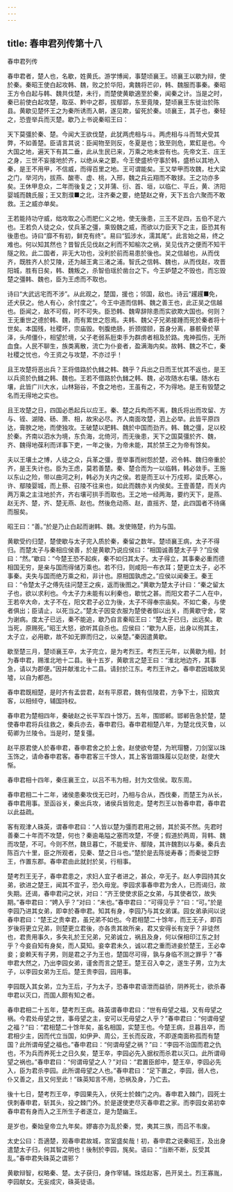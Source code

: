 ```yaml
---
---
---
```

title: 春申君列传第十八
---

春申君列传

春申君者，楚人也，名歇，姓黄氏。游学博闻，事楚顷襄王。顷襄王以歇为辩，使於秦。秦昭王使白起攻韩、魏，败之於华阳，禽魏将芒卯，韩、魏服而事秦。秦昭王方令白起与韩、魏共伐楚，未行，而楚使黄歇適至於秦，闻秦之计。当是之时，秦已前使白起攻楚，取巫、黔中之郡，拔鄢郢，东至竟陵，楚顷襄王东徙治於陈县。黄歇见楚怀王之为秦所诱而入朝，遂见欺，留死於秦。顷襄王，其子也，秦轻之，恐壹举兵而灭楚。歇乃上书说秦昭王曰：

天下莫彊於秦、楚。今闻大王欲伐楚，此犹两虎相与斗。两虎相与斗而驽犬受其弊，不如善楚。臣请言其说：臣闻物至则反，冬夏是也；致至则危，累釭是也。今大国之地，遍天下有其二垂，此从生民已来，万乘之地未尝有也。先帝文王、庄王之身，三世不妄接地於齐，以绝从亲之要。今王使盛桥守事於韩，盛桥以其地入秦，是王不用甲，不信威，而得百里之地。王可谓能矣。王又举甲而攻魏，杜大梁之门，举河内，拔燕、酸枣、虚、桃，入邢，魏之兵云翔而不敢捄。王之功亦多矣。王休甲息众，二年而後复之；又并蒲、衍、首、垣，以临仁、平丘，黄、济阳婴城而魏氏服；王又割濮■之北，注齐秦之要，绝楚赵之脊，天下五合六聚而不敢救。王之威亦单矣。

王若能持功守威，绌攻取之心而肥仁义之地，使无後患，三王不足四，五伯不足六也。王若负人徒之众，仗兵革之彊，乘毁魏之威，而欲以力臣天下之主，臣恐其有後患也。诗曰“靡不有初，鲜克有终”。易曰“狐涉水，濡其尾”。此言始之易，终之难也。何以知其然也？昔智氏见伐赵之利而不知榆次之祸，吴见伐齐之便而不知干隧之败。此二国者，非无大功也，没利於前而易患於後也。吴之信越也，从而伐齐，既胜齐人於艾陵，还为越王禽三渚之浦。智氏之信韩、魏也，从而伐赵，攻晋阳城，胜有日矣，韩、魏叛之，杀智伯瑶於凿台之下。今王妒楚之不毁也，而忘毁楚之彊韩、魏也，臣为王虑而不取也。

诗曰“大武远宅而不涉”。从此观之，楚国，援也；邻国，敌也。诗云“趯趯■免，还犬获之。他人有心，余忖度之”。今王中道而信韩、魏之善王也，此正吴之信越也。臣闻之，敌不可假，时不可失。臣恐韩、魏卑辞除患而实欲欺大国也。何则？王无重世之德於韩、魏，而有累世之怨焉。夫韩、魏父子兄弟接踵而死於秦者将十世矣。本国残，社稷坏，宗庙毁。刳腹绝肠，折颈摺颐，首身分离，暴骸骨於草泽，头颅僵仆，相望於境，父子老弱系脰束手为群虏者相及於路。鬼神孤伤，无所血食。人民不聊生，族类离散，流亡为仆妾者，盈满海内矣。故韩、魏之不亡，秦社稷之忧也，今王资之与攻楚，不亦过乎！

且王攻楚将恶出兵？王将借路於仇雠之韩、魏乎？兵出之日而王忧其不返也，是王以兵资於仇雠之韩、魏也。王若不借路於仇雠之韩、魏，必攻随水右壤。随水右壤，此皆广川大水，山林谿谷，不食之地也，王虽有之，不为得地。是王有毁楚之名而无得地之实也。

且王攻楚之日，四国必悉起兵以应王。秦、楚之兵构而不离，魏氏将出而攻留、方与、铚、湖陵、砀、萧、相，故宋必尽。齐人南面攻楚，泗上必举。此皆平原四达，膏腴之地，而使独攻。王破楚以肥韩、魏於中国而劲齐。韩、魏之彊，足以校於秦。齐南以泗水为境，东负海，北倚河，而无後患，天下之国莫彊於齐、魏，齐、魏得地葆利而详事下吏，一年之後，为帝未能，其於禁王之为帝有馀矣。

夫以王壤土之博，人徒之众，兵革之彊，壹举事而树怨於楚，迟令韩、魏归帝重於齐，是王失计也。臣为王虑，莫若善楚。秦、楚合而为一以临韩，韩必敛手。王施以东山之险，带以曲河之利，韩必为关内之侯。若是而王以十万戍郑，梁氏寒心，许、鄢陵婴城，而上蔡、召陵不往来也，如此而魏亦关内侯矣。王壹善楚，而关内两万乘之主注地於齐，齐右壤可拱手而取也。王之地一经两海，要约天下，是燕、赵无齐、楚，齐、楚无燕、赵也。然後危动燕、赵，直摇齐、楚，此四国者不待痛而服矣。

昭王曰：“善。”於是乃止白起而谢韩、魏。发使赂楚，约为与国。

黄歇受约归楚，楚使歇与太子完入质於秦，秦留之数年。楚顷襄王病，太子不得归。而楚太子与秦相应侯善，於是黄歇乃说应侯曰：“相国诚善楚太子乎？”应侯曰：“然。”歇曰：“今楚王恐不起疾，秦不如归其太子。太子得立，其事秦必重而德相国无穷，是亲与国而得储万乘也。若不归，则咸阳一布衣耳；楚更立太子，必不事秦。夫失与国而绝万乘之和，非计也。原相国孰虑之。”应侯以闻秦王。秦王曰：“令楚太子之傅先往问楚王之疾，返而後图之。”黄歇为楚太子计曰：“秦之留太子也，欲以求利也。今太子力未能有以利秦也，歇忧之甚。而阳文君子二人在中，王若卒大命，太子不在，阳文君子必立为後，太子不得奉宗庙矣。不如亡秦，与使者俱出；臣请止，以死当之。”楚太子因变衣服为楚使者御以出关，而黄歇守舍，常为谢病。度太子已远，秦不能追，歇乃自言秦昭王曰：“楚太子已归，出远矣。歇当死，原赐死。”昭王大怒，欲听其自杀也。应侯曰：“歇为人臣，出身以徇其主，太子立，必用歇，故不如无罪而归之，以亲楚。”秦因遣黄歇。

歇至楚三月，楚顷襄王卒，太子完立，是为考烈王。考烈王元年，以黄歇为相，封为春申君，赐淮北地十二县。後十五岁，黄歇言之楚王曰：“淮北地边齐，其事急，请以为郡便。”因并献淮北十二县。请封於江东。考烈王许之。春申君因城故吴墟，以自为都邑。

春申君既相楚，是时齐有孟尝君，赵有平原君，魏有信陵君，方争下士，招致宾客，以相倾夺，辅国持权。

春申君为楚相四年，秦破赵之长平军四十馀万。五年，围邯郸。邯郸告急於楚，楚使春申君将兵往救之，秦兵亦去，春申君归。春申君相楚八年，为楚北伐灭鲁，以荀卿为兰陵令。当是时，楚复彊。

赵平原君使人於春申君，春申君舍之於上舍。赵使欲夸楚，为玳瑁簪，刀剑室以珠玉饰之，请命春申君客。春申君客三千馀人，其上客皆蹑珠履以见赵使，赵使大惭。

春申君相十四年，秦庄襄王立，以吕不韦为相，封为文信侯。取东周。

春申君相二十二年，诸侯患秦攻伐无已时，乃相与合从，西伐秦，而楚王为从长，春申君用事。至函谷关，秦出兵攻，诸侯兵皆败走。楚考烈王以咎春申君，春申君以此益疏。

客有观津人硃英，谓春申君曰：“人皆以楚为彊而君用之弱，其於英不然。先君时善秦二十年而不攻楚，何也？秦逾黾隘之塞而攻楚，不便；假道於两周，背韩、魏而攻楚，不可。今则不然，魏旦暮亡，不能爱许、鄢陵，其许魏割以与秦。秦兵去陈百六十里，臣之所观者，见秦、楚之日斗也。”楚於是去陈徙寿春；而秦徙卫野王，作置东郡。春申君由此就封於吴，行相事。

楚考烈王无子，春申君患之，求妇人宜子者进之，甚众，卒无子。赵人李园持其女弟，欲进之楚王，闻其不宜子，恐久毋宠。李园求事春申君为舍人，已而谒归，故失期。还谒，春申君问之状，对曰：“齐王使使求臣之女弟，与其使者饮，故失期。”春申君曰：“娉入乎？”对曰：“未也。”春申君曰：“可得见乎？”曰：“可。”於是李园乃进其女弟，即幸於春申君。知其有身，李园乃与其女弟谋。园女弟承间以说春申君曰：“楚王之贵幸君，虽兄弟不如也。今君相楚二十馀年，而王无子，即百岁後将更立兄弟，则楚更立君後，亦各贵其故所亲，君又安得长有宠乎？非徒然也，君贵用事久，多失礼於王兄弟，兄弟诚立，祸且及身，何以保相印江东之封乎？今妾自知有身矣，而人莫知。妾幸君未久，诚以君之重而进妾於楚王，王必幸妾；妾赖天有子男，则是君之子为王也，楚国尽可得，孰与身临不测之罪乎？”春申君大然之，乃出李园女弟，谨舍而言之楚王。楚王召入幸之，遂生子男，立为太子，以李园女弟为王后。楚王贵李园，园用事。

李园既入其女弟，立为王后，子为太子，恐春申君语泄而益骄，阴养死士，欲杀春申君以灭口，而国人颇有知之者。

春申君相二十五年，楚考烈王病。硃英谓春申君曰：“世有毋望之福，又有毋望之祸。今君处毋望之世，事毋望之主，安可以无毋望之人乎？”春申君曰：“何谓毋望之福？”曰：“君相楚二十馀年矣，虽名相国，实楚王也。今楚王病，旦暮且卒，而君相少主，因而代立当国，如伊尹、周公，王长而反政，不即遂南面称孤而有楚国？此所谓毋望之福也。”春申君曰：“何谓毋望之祸？”曰：“李园不治国而君之仇也，不为兵而养死士之日久矣，楚王卒，李园必先入据权而杀君以灭口。此所谓毋望之祸也。”春申君曰：“何谓毋望之人？”对曰：“君置臣郎中，楚王卒，李园必先入，臣为君杀李园。此所谓毋望之人也。”春申君曰：“足下置之，李园，弱人也，仆又善之，且又何至此！”硃英知言不用，恐祸及身，乃亡去。

後十七日，楚考烈王卒，李园果先入，伏死士於棘门之内。春申君入棘门，园死士侠刺春申君，斩其头，投之棘门外。於是遂使吏尽灭春申君之家。而李园女弟初幸春申君有身而入之王所生子者遂立，是为楚幽王。

是岁也，秦始皇帝立九年矣。嫪毐亦为乱於秦，觉，夷其三族，而吕不韦废。

太史公曰：吾適楚，观春申君故城，宫室盛矣哉！初，春申君之说秦昭王，及出身遣楚太子归，何其智之明也！後制於李园，旄矣。语曰：“当断不断，反受其乱。”春申君失硃英之谓邪？

黄歇辩智，权略秦、楚。太子获归，身作宰辅。珠炫赵客，邑开吴土。烈王寡胤，李园献女。无妄成灾，硃英徒语。

